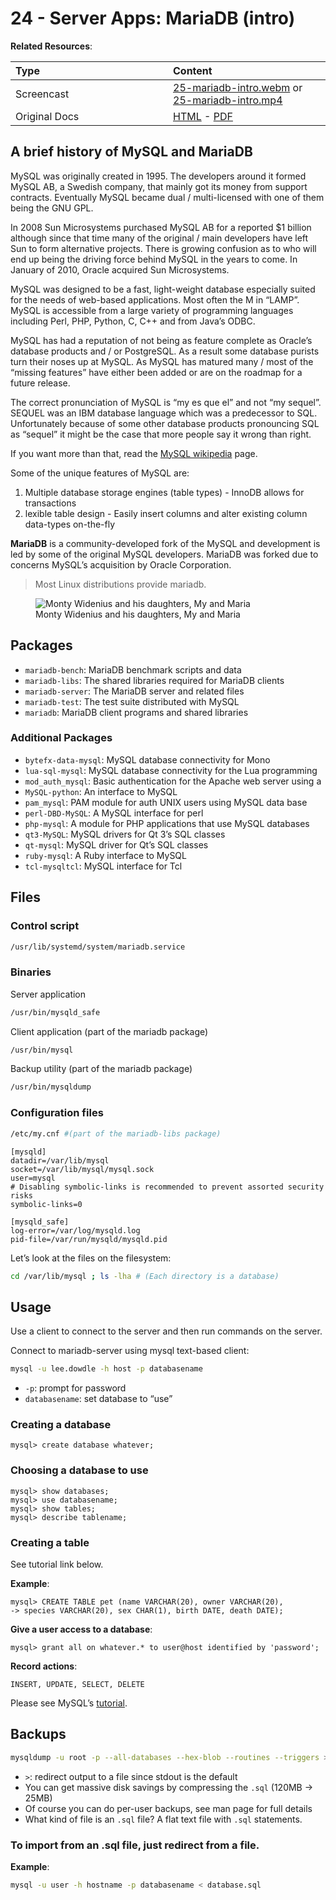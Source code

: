 # 24 - Server Apps: MariaDB (intro)  {#unit-24}

__Related Resources__:

| Type | Content |
| :-- | :-- |
| Screencast | [25-mariadb-intro.webm](https://www.cs.montana.edu/users/sdowdle/csci351/videos/25-mariadb-intro.webm) or [25-mariadb-intro.mp4](https://www.cs.montana.edu/users/sdowdle/csci351/videos/25-mariadb-intro.mp4) |
| Original Docs | [HTML](24/db-intro.html) - [PDF](24/Thursday - 25MAR - Server apps_ MariaDB Intro - Systems Administration.pdf) |


## A brief history of MySQL and MariaDB

MySQL was originally created in 1995. The developers around it formed MySQL AB, a Swedish company, that mainly got its money from support contracts. Eventually MySQL became dual / multi-licensed with one of them being the GNU GPL.

In 2008 Sun Microsystems purchased MySQL AB for a reported $1 billion although since that time many of the original / main developers have left Sun to form alternative projects. There is growing confusion as to who will end up being the driving force behind MySQL in the years to come. In January of 2010, Oracle acquired Sun Microsystems.

MySQL was designed to be a fast, light-weight database especially suited for the needs of web-based applications. Most often the M in "LAMP". MySQL is accessible from a large variety of programming languages including Perl, PHP, Python, C, C++ and from Java's ODBC.

MySQL has had a reputation of not being as feature complete as Oracle's database products and / or PostgreSQL. As a result some database purists turn their noses up at MySQL. As MySQL has matured many / most of the "missing features" have either been added or are on the roadmap for a future release.

The correct pronunciation of MySQL is "my es que el" and not "my sequel". SEQUEL was an IBM database language which was a predecessor to SQL.  Unfortunately because of some other database products pronouncing SQL as "sequel" it might be the case that more people say it wrong than right.

If you want more than that, read the [MySQL wikipedia](http://en.wikipedia.org/wiki/Mysql) page.

Some of the unique features of MySQL are:

1. Multiple database storage engines (table types) - InnoDB allows for transactions
2. lexible table design - Easily insert columns and alter existing column data-types on-the-fly

__MariaDB__ is a community-developed fork of the MySQL and development is led by some of the original MySQL developers.
MariaDB was forked due to concerns MySQL's acquisition by Oracle Corporation.

> Most Linux distributions provide mariadb.

![Monty Widenius and his daughters, My and Maria](24/Widenius-Daughters.jpg)

## Packages

- `mariadb-bench`: MariaDB benchmark scripts and data
- `mariadb-libs`: The shared libraries required for MariaDB clients
- `mariadb-server`: The MariaDB server and related files
- `mariadb-test`: The test suite distributed with MySQL
- `mariadb`: MariaDB client programs and shared libraries

### Additional Packages

- `bytefx-data-mysql`: MySQL database connectivity for Mono
- `lua-sql-mysql`: MySQL database connectivity for the Lua programming
- `mod_auth_mysql`: Basic authentication for the Apache web server using a
- `MySQL-python`: An interface to MySQL
- `pam_mysql`: PAM module for auth UNIX users using MySQL data base
- `perl-DBD-MySQL`: A MySQL interface for perl
- `php-mysql`: A module for PHP applications that use MySQL databases
- `qt3-MySQL`: MySQL drivers for Qt 3's SQL classes
- `qt-mysql`: MySQL driver for Qt's SQL classes
- `ruby-mysql`: A Ruby interface to MySQL
- `tcl-mysqltcl`: MySQL interface for Tcl

## Files

### Control script

```bash
/usr/lib/systemd/system/mariadb.service
```

### Binaries

Server application
```bash
/usr/bin/mysqld_safe
```

Client application (part of the mariadb package)
```bash
/usr/bin/mysql
```

Backup utility (part of the mariadb package)
```bash
/usr/bin/mysqldump
```

### Configuration files

```bash
/etc/my.cnf #(part of the mariadb-libs package)
```

    
    [mysqld]
    datadir=/var/lib/mysql
    socket=/var/lib/mysql/mysql.sock
    user=mysql
    # Disabling symbolic-links is recommended to prevent assorted security risks
    symbolic-links=0
    
    [mysqld_safe]
    log-error=/var/log/mysqld.log
    pid-file=/var/run/mysqld/mysqld.pid


Let's look at the files on the filesystem:

```bash
cd /var/lib/mysql ; ls -lha # (Each directory is a database)
```

## Usage

Use a client to connect to the server and then run commands on the server.

Connect to mariadb-server using mysql text-based client:

```bash
mysql -u lee.dowdle -h host -p databasename


```

- `-p`: prompt for password
- `databasename`: set database to "use"


### Creating a database

```mysql
mysql> create database whatever;
```

### Choosing a database to use

```mysql
mysql> show databases;
mysql> use databasename;
mysql> show tables;
mysql> describe tablename;
```

### Creating a table

See tutorial link below.

__Example__:

```mysql
mysql> CREATE TABLE pet (name VARCHAR(20), owner VARCHAR(20),
-> species VARCHAR(20), sex CHAR(1), birth DATE, death DATE);
```

__Give a user access to a database__:

```mysql
mysql> grant all on whatever.* to user@host identified by 'password';
```

__Record actions__:

```mysql
INSERT, UPDATE, SELECT, DELETE
```
Please see MySQL's [tutorial](http://dev.mysql.com/doc/refman/5.1/en/tutorial.html).

## Backups

```bash
mysqldump -u root -p --all-databases --hex-blob --routines --triggers > mysql-complete-backup.sql
```

- `>`: redirect output to a file since stdout is the default
- You can get massive disk savings by compressing the `.sql` (120MB -> 25MB)
- Of course you can do per-user backups, see man page for full details
- What kind of file is an `.sql` file? A flat text file with `.sql` statements.
 
### To import from an .sql file, just redirect from a file.

__Example__:

```bash
mysql -u user -h hostname -p databasename < database.sql
```



